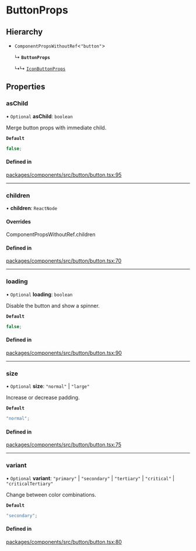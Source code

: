 # ButtonProps

## Hierarchy

- `ComponentPropsWithoutRef`\<`"button"`\>

  ↳ **`ButtonProps`**

  ↳↳ [`IconButtonProps`](IconButtonProps.md)

## Properties

### asChild

• `Optional` **asChild**: `boolean`

Merge button props with immediate child.

**`Default`**

```ts
false;
```

#### Defined in

[packages/components/src/button/button.tsx:95](https://github.com/vtex/shoreline/blob/6674ddada/packages/components/src/button/button.tsx#L95)

---

### children

• **children**: `ReactNode`

#### Overrides

ComponentPropsWithoutRef.children

#### Defined in

[packages/components/src/button/button.tsx:70](https://github.com/vtex/shoreline/blob/6674ddada/packages/components/src/button/button.tsx#L70)

---

### loading

• `Optional` **loading**: `boolean`

Disable the button and show a spinner.

**`Default`**

```ts
false;
```

#### Defined in

[packages/components/src/button/button.tsx:90](https://github.com/vtex/shoreline/blob/6674ddada/packages/components/src/button/button.tsx#L90)

---

### size

• `Optional` **size**: `"normal"` \| `"large"`

Increase or decrease padding.

**`Default`**

```ts
"normal";
```

#### Defined in

[packages/components/src/button/button.tsx:75](https://github.com/vtex/shoreline/blob/6674ddada/packages/components/src/button/button.tsx#L75)

---

### variant

• `Optional` **variant**: `"primary"` \| `"secondary"` \| `"tertiary"` \| `"critical"` \| `"criticalTertiary"`

Change between color combinations.

**`Default`**

```ts
"secondary";
```

#### Defined in

[packages/components/src/button/button.tsx:80](https://github.com/vtex/shoreline/blob/6674ddada/packages/components/src/button/button.tsx#L80)
